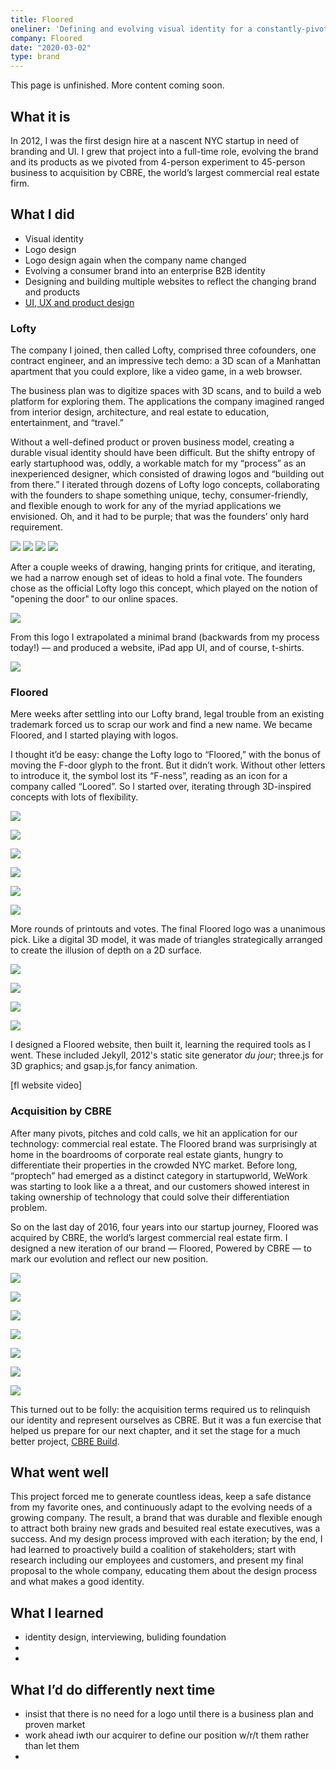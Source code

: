 ```yaml
---
title: Floored
oneliner: 'Defining and evolving visual identity for a constantly-pivoting startup that brought online 3D to the world of enterprise commercial real estate'
company: Floored
date: "2020-03-02"
type: brand
---
```


<p className="bigText">This page is unfinished. More content coming soon.</p>

## What it is

<p className="bigText"> In 2012, I was the first design hire at a nascent NYC startup in need of branding and UI. I grew that project into a full-time role, evolving the brand and its products as we pivoted from 4-person experiment to 45-person business to acquisition by CBRE, the world’s largest commercial real estate firm.</p>

## What I did

<TagList className="compact">

- Visual identity
- Logo design
- Logo design again when the company name changed
- Evolving a consumer brand into an enterprise B2B identity
- Designing and building multiple websites to reflect the changing brand and products
- [UI, UX and product design](/floored-ui)

</TagList>

### Lofty

<p className="bigText">The company I joined, then called Lofty, comprised three cofounders, one contract engineer, and an impressive tech demo: a 3D scan of a Manhattan apartment that you could explore, like a video game, in a web browser.</p>

The business plan was to digitize spaces with 3D scans, and to build a web platform for exploring them. The applications the company imagined ranged from interior design, architecture, and real estate to education, entertainment, and “travel.” 

Without a well-defined product or proven business model, creating a durable visual identity should have been difficult. But the shifty entropy of early startuphood was, oddly, a workable match for my “process” as an inexperienced designer, which consisted of drawing logos and “building out from there.” I iterated through dozens of Lofty logo concepts, collaborating with the founders to shape something unique, techy, consumer-friendly, and flexible enough to work for any of the myriad applications we envisioned. Oh, and it had to be purple; that was the founders’ only hard requirement.

![](https://firebasestorage.googleapis.com/v0/b/firescript-577a2.appspot.com/o/imgs%2Fapp%2Fjakezien%2Fxrz0VTJhRA.png?alt=media&token=7bc2fbc7-5c8e-4ffa-a9ab-47e9072ee07f)
![](https://firebasestorage.googleapis.com/v0/b/firescript-577a2.appspot.com/o/imgs%2Fapp%2Fjakezien%2FPjvp8QJ1JM.png?alt=media&token=18fdb2d9-56ae-4061-8889-4bf3ef5d1f21)
![](https://firebasestorage.googleapis.com/v0/b/firescript-577a2.appspot.com/o/imgs%2Fapp%2Fjakezien%2FudOFSaWGEp.png?alt=media&token=6657c29b-8ead-4649-85e4-9bf039f86baa)
![](https://firebasestorage.googleapis.com/v0/b/firescript-577a2.appspot.com/o/imgs%2Fapp%2Fjakezien%2FO_kMplWOVn.png?alt=media&token=935c66b8-eff7-451b-9df2-5f5b919c6cc3)

After a couple weeks of drawing, hanging prints for critique, and iterating, we had a narrow enough set of ideas to hold a final vote. The founders chose as the official Lofty logo this concept, which played on the notion of "opening the door" to our online spaces.

![](https://firebasestorage.googleapis.com/v0/b/firescript-577a2.appspot.com/o/imgs%2Fapp%2Fjakezien%2FHsd_66n8iI.png?alt=media&token=9faf1003-14f9-4584-964d-cb3312ca3e0c)

From this logo I extrapolated a minimal brand (backwards from my process today!) — and produced a website, iPad app UI, and of course, t-shirts.

![](https://firebasestorage.googleapis.com/v0/b/firescript-577a2.appspot.com/o/imgs%2Fapp%2Fjakezien%2Fv3J-slC73Y.jpg?alt=media&token=afe42c05-f6f5-44c8-bd39-bca00342d0d6)


### Floored

<p className="bigText">Mere weeks after settling into our Lofty brand, legal trouble from an existing trademark forced us to scrap our work and find a new name. We became Floored, and I started playing with logos.</p>

I thought it’d be easy: change the Lofty logo to “Floored,” with the bonus of moving the F-door glyph to the front. But it didn’t work. Without other letters to introduce it, the symbol lost its “F-ness”, reading as an icon for a company called “Loored”. So I started over, iterating through 3D-inspired concepts with lots of flexibility.

![](https://firebasestorage.googleapis.com/v0/b/firescript-577a2.appspot.com/o/imgs%2Fapp%2Fjakezien%2Fe21o1pi-5W.png?alt=media&token=9e65d14b-213f-43fe-bd30-b43a6f8c74a7)

![](https://firebasestorage.googleapis.com/v0/b/firescript-577a2.appspot.com/o/imgs%2Fapp%2Fjakezien%2FrKwlO5O6l0.png?alt=media&token=eb72f254-7104-4ef8-b2b2-678ad28cdd6d)

![](https://firebasestorage.googleapis.com/v0/b/firescript-577a2.appspot.com/o/imgs%2Fapp%2Fjakezien%2FGictlOgvSq.png?alt=media&token=e85ea91f-c605-4ff5-8b38-cca5e8529380)

![](https://firebasestorage.googleapis.com/v0/b/firescript-577a2.appspot.com/o/imgs%2Fapp%2Fjakezien%2FcsKwwTno6_.png?alt=media&token=15c9dd0c-ff55-475a-b225-d6298baaf494)

![](https://firebasestorage.googleapis.com/v0/b/firescript-577a2.appspot.com/o/imgs%2Fapp%2Fjakezien%2FfKv8PD-Cpu.png?alt=media&token=49bb2029-dc84-405a-9348-5455851802c2)

![](https://firebasestorage.googleapis.com/v0/b/firescript-577a2.appspot.com/o/imgs%2Fapp%2Fjakezien%2FtGKQuJ4KCG.png?alt=media&token=e9d48ffc-1535-4275-9295-15e2061257df)

More rounds of printouts and votes. The final Floored logo was a unanimous pick. Like a digital 3D model, it was made of triangles strategically arranged to create the illusion of depth on a 2D surface. 

![](https://firebasestorage.googleapis.com/v0/b/firescript-577a2.appspot.com/o/imgs%2Fapp%2Fjakezien%2FTvT6Zpi18C.png?alt=media&token=1e0b6484-4ab3-4863-b838-d71263c6cd46)

![](https://firebasestorage.googleapis.com/v0/b/firescript-577a2.appspot.com/o/imgs%2Fapp%2Fjakezien%2FZ0zyQpPggk.png?alt=media&token=2d081861-2979-4721-bc6f-d9d2da7a5311)

![](https://firebasestorage.googleapis.com/v0/b/firescript-577a2.appspot.com/o/imgs%2Fapp%2Fjakezien%2FIPIR5vhVLO.png?alt=media&token=26931e88-2670-4b51-a1d0-9390ed0cc568)

![](https://firebasestorage.googleapis.com/v0/b/firescript-577a2.appspot.com/o/imgs%2Fapp%2Fjakezien%2FIdXx022cSd.png?alt=media&token=2cfa5fb2-39ea-44fd-99b1-7042ff52c71b)
    
I designed a Floored website, then built it, learning the required tools as I went. These included Jekyll, 2012's static site generator _du jour_; three.js for 3D graphics; and gsap.js,for fancy animation.

[fl website video]

### Acquisition by CBRE
After many pivots, pitches and cold calls, we hit an application for our technology: commercial real estate. The Floored brand was surprisingly at home in the boardrooms of corporate real estate giants, hungry to differentiate their properties in the crowded NYC market. Before long, “proptech” had emerged as a distinct category in startupworld, WeWork was starting to look like a a threat, and our customers showed interest in taking ownership of technology that could solve their differentiation problem. 

So on the last day of 2016, four years into our startup journey, Floored was acquired by CBRE, the world’s largest commercial real estate firm. I designed a new iteration of our brand — Floored, Powered by CBRE — to mark our evolution and reflect our new position. 

![](https://firebasestorage.googleapis.com/v0/b/firescript-577a2.appspot.com/o/imgs%2Fapp%2Fjakezien%2Fvy4_-Gze6v.png?alt=media&token=74e01907-2182-46e2-8f31-d77568bbd810)

![](https://firebasestorage.googleapis.com/v0/b/firescript-577a2.appspot.com/o/imgs%2Fapp%2Fjakezien%2FSN4mzQZnXq.png?alt=media&token=268d1b4a-a064-4afc-8d3d-7bd803a8c933)

![](https://firebasestorage.googleapis.com/v0/b/firescript-577a2.appspot.com/o/imgs%2Fapp%2Fjakezien%2FMSo7E0ZbaF.png?alt=media&token=f5871739-6b5a-4d4a-838d-e3c1f07807ba)

![](https://firebasestorage.googleapis.com/v0/b/firescript-577a2.appspot.com/o/imgs%2Fapp%2Fjakezien%2F6Z-3kCSUx0.png?alt=media&token=f9f4a487-987d-4599-a666-170228e8be19)

![](https://firebasestorage.googleapis.com/v0/b/firescript-577a2.appspot.com/o/imgs%2Fapp%2Fjakezien%2Fx_ZVnych28.png?alt=media&token=4c7c4c0a-b99f-4f02-ad67-fdab645515ac)

![](https://firebasestorage.googleapis.com/v0/b/firescript-577a2.appspot.com/o/imgs%2Fapp%2Fjakezien%2FMA726cmJFq.png?alt=media&token=2229172c-c22e-4ee9-bfc0-27135fad28fa)

![](https://firebasestorage.googleapis.com/v0/b/firescript-577a2.appspot.com/o/imgs%2Fapp%2Fjakezien%2FECJb2s2cNf.png?alt=media&token=93f18330-ee38-4ceb-84a2-358d9818006c)

This turned out to be folly: the acquisition terms required us to relinquish our identity and represent ourselves as CBRE. But it was a fun exercise that helped us prepare for our next chapter, and it set the stage for a much better project, [CBRE Build](/work/cbre-build). 

## What went well
This project forced me to generate countless ideas, keep a safe distance from my favorite ones, and continuously adapt to the evolving needs of a growing company. The result, a brand that was durable and flexible enough to attract both brainy new grads and besuited real estate executives, was a success. And my design process improved with each iteration; by the end, I had learned to proactively build a coalition of stakeholders; start with research including our employees and customers, and  present my final proposal to the whole company, educating them about the design process and what makes a good identity.

## What I learned
- identity design, interviewing, buliding foundation
- 
- 

## What I’d do differently next time
- insist that there is no need for a logo until there is a business plan and proven market
- work ahead iwth our acquirer to define our position w/r/t them rather than let them 
-
